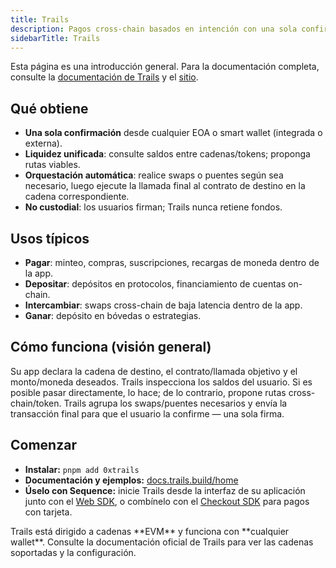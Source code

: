 ```yaml
---
title: Trails
description: Pagos cross-chain basados en intención con una sola confirmación del usuario. Agregue liquidez del usuario entre cadenas y orqueste swaps/bridges automáticamente.
sidebarTitle: Trails
---
```


<Note>
  Esta página es una introducción general. Para la documentación completa, consulte la <a href="https://docs.trails.build/home">documentación de Trails</a> y el <a href="https://trails.build/">sitio</a>.
</Note>

## Qué obtiene

- **Una sola confirmación** desde cualquier EOA o smart wallet (integrada o externa).
- **Liquidez unificada**: consulte saldos entre cadenas/tokens; proponga rutas viables.
- **Orquestación automática**: realice swaps o puentes según sea necesario, luego ejecute la llamada final al contrato de destino en la cadena correspondiente.
- **No custodial**: los usuarios firman; Trails nunca retiene fondos.

## Usos típicos

- **Pagar**: minteo, compras, suscripciones, recargas de moneda dentro de la app.
- **Depositar**: depósitos en protocolos, financiamiento de cuentas on-chain.
- **Intercambiar**: swaps cross-chain de baja latencia dentro de la app.
- **Ganar**: depósito en bóvedas o estrategias.

## Cómo funciona (visión general)

<Steps>
  <Step title="Definir la intención">
    Su app declara la cadena de destino, el contrato/llamada objetivo y el monto/moneda deseados.
  </Step>

  <Step title="Inspeccionar y enrutar">
    Trails inspecciona los saldos del usuario. Si es posible pasar directamente, lo hace; de lo contrario, propone rutas cross-chain/token.
  </Step>

  <Step title="Orquestar y ejecutar">
    Trails agrupa los swaps/puentes necesarios y envía la transacción final para que el usuario la confirme — una sola firma.
  </Step>
</Steps>

## Comenzar

- **Instalar:** `pnpm add 0xtrails`
- **Documentación y ejemplos:** <a href="https://docs.trails.build/home">docs.trails.build/home</a>
- **Úselo con Sequence:** inicie Trails desde la interfaz de su aplicación junto con el <a href="/sdk/web/overview">Web SDK</a>, o combínelo con el <a href="/solutions/payments/checkout-sdk">Checkout SDK</a> para pagos con tarjeta.

<Info>
  Trails está dirigido a cadenas **EVM** y funciona con **cualquier wallet**. Consulte la documentación oficial de Trails para ver las cadenas soportadas y la configuración.
</Info>